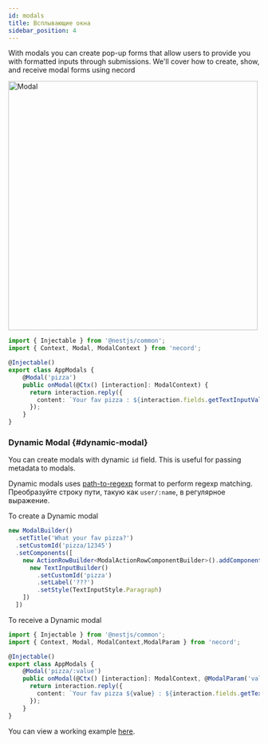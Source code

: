 ```yaml
---
id: modals
title: Всплывающие окна
sidebar_position: 4
---
```


With modals you can create pop-up forms that allow users to provide you with formatted inputs through submissions. We'll cover how to create, show, and receive modal forms using necord

<img src="/img/content/modal.png" alt="Modal" width="500" />

```typescript title="app.modals.ts"
import { Injectable } from '@nestjs/common';
import { Context, Modal, ModalContext } from 'necord';

@Injectable()
export class AppModals {
    @Modal('pizza')
    public onModal(@Ctx() [interaction]: ModalContext) {
      return interaction.reply({
        content: `Your fav pizza : ${interaction.fields.getTextInputValue('pizza')}`
      });
    }
}
```

### Dynamic Modal {#dynamic-modal}

You can create modals with dynamic `id` field. This is useful for passing metadata to modals.

Dynamic modals uses [path-to-regexp](https://www.npmjs.com/package/path-to-regexp) format to perform regexp matching. Преобразуйте строку пути, такую как `user/:name`, в регулярное выражение.

To create a Dynamic modal

```typescript
new ModalBuilder()
  .setTitle('What your fav pizza?')
  .setCustomId('pizza/12345')
  .setComponents([
    new ActionRowBuilder<ModalActionRowComponentBuilder>().addComponents([
      new TextInputBuilder()
        .setCustomId('pizza')
        .setLabel('???')
        .setStyle(TextInputStyle.Paragraph)
    ])
  ])
```

To receive a Dynamic modal

```typescript title="app.modals.ts"
import { Injectable } from '@nestjs/common';
import { Context, Modal, ModalContext,ModalParam } from 'necord';

@Injectable()
export class AppModals {
    @Modal('pizza/:value')
    public onModal(@Ctx() [interaction]: ModalContext, @ModalParam('value') value: string) {
      return interaction.reply({
        content: `Your fav pizza ${value} : ${interaction.fields.getTextInputValue('pizza')}`
      });
    }
}
```

You can view a working example [here](https://github.com/necordjs/examples/tree/master/05-modals).
